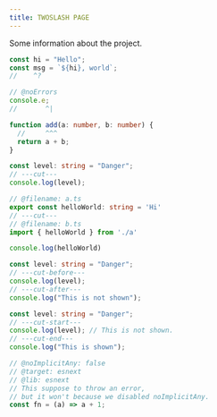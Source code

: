 ```yaml
---
title: TWOSLASH PAGE
---
```


Some information about the project.

```ts twoslash
const hi = "Hello";
const msg = `${hi}, world`;
//    ^?
```

```ts twoslash
// @noErrors
console.e;
//       ^|
```

```ts twoslash
function add(a: number, b: number) {
  //     ^^^
  return a + b;
}
```

```ts twoslash
const level: string = "Danger";
// ---cut---
console.log(level);
```

```ts twoslash
// @filename: a.ts
export const helloWorld: string = 'Hi'
// ---cut---
// @filename: b.ts
import { helloWorld } from './a'

console.log(helloWorld)
```

```ts twoslash
const level: string = "Danger";
// ---cut-before---
console.log(level);
// ---cut-after---
console.log("This is not shown");
```

```ts twoslash
const level: string = "Danger";
// ---cut-start---
console.log(level); // This is not shown.
// ---cut-end---
console.log("This is shown");
```

```ts twoslash
// @noImplicitAny: false
// @target: esnext
// @lib: esnext
// This suppose to throw an error,
// but it won't because we disabled noImplicitAny.
const fn = (a) => a + 1;
```
